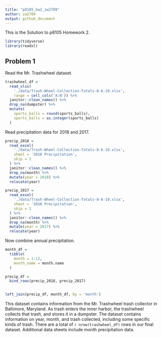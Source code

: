 ```yaml
---
title: "p8105_hw2_zw2709"
author: zw2709
output: github_document
---
```


This is the Solution to p8105 Homework 2.


```r
library(tidyverse)
library(readxl)

```

## Problem 1

Read the Mr. Trashwheel dataset.

```r
trashwheel_df = 
  read_xlsx(
    './data/Trash-Wheel-Collection-Totals-8-6-19.xlsx',
    range = cell_cols('A:N')) %>% 
  janitor::clean_names() %>% 
  drop_na(dumpster) %>% 
  mutate(
    sports_balls = round(sports_balls), 
    sports_balls = as.integer(sports_balls)
  )
```


Read precipitation data for 2018 and 2017.

```r
precip_2018 = 
  read_excel(
    './data/Trash-Wheel-Collection-Totals-8-6-19.xlsx',
    sheet = '2018 Precipitation',
    skip = 1
  ) %>% 
  janitor::clean_names() %>% 
  drop_na(month) %>% 
  mutate(year = 2018) %>% 
  relocate(year)
```

```r
precip_2017 = 
  read_excel(
    './data/Trash-Wheel-Collection-Totals-8-6-19.xlsx',
    sheet = '2018 Precipitation',
    skip = 1
  ) %>% 
  janitor::clean_names() %>% 
  drop_na(month) %>% 
  mutate(year = 2017) %>% 
  relocate(year)
```

Now combine annual precipitation.

```r
month_df = 
  tibble(
    month = 1:12,
    month_name = month.name
  )
```

```r
precip_df = 
  bind_rows(precip_2018, precip_2017)
  
```

```r
left_join(precip_df, month_df, by = 'month')
```


This dataset contains information from the Mr. Trashwheel trash collector in Baltimore, Maryland. As trash enters the inner harbor, the trashwheel collects that trash, and stores it in a dumpster. The dataset contains information on year, month, and trash collected, including some specific kinds of trash. There are a total of `r nrow(trashwheel_df)` rows in our final dataset. Additional data sheets include month precipitation data.



